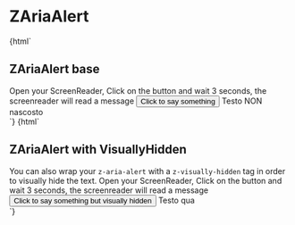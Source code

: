 
<Meta
  title="Notification/ZAriaAlert"
  component="z-aria-alert"
/>

# ZAriaAlert

<Preview>
  <Story name="ZAriaAlert-sample">{html` <script>
      function myFunction() {
        const myTimeout = setTimeout(myDelayedFunction, 3000);
      }
      function myDelayedFunction() {
        var myalert = document.getElementById("idAlert");
        myalert.innerHTML = "Ecco un numero a caso: " + Math.random();
      }
    </script>
    <div>
      <h2 class="heading-2">ZAriaAlert base</h2>
      <span>
        Open your ScreenReader, Click on the button and wait 3 seconds, the screenreader will read a message
      </span>
      <button onclick="myFunction()">Click to say something</button>
      <z-aria-alert
        id="idAlert"
        mode="${select("mode", ["assertive", "polite"], "polite")}"
      >
        Testo NON nascosto
      </z-aria-alert>
    </div>`}</Story>
  <Story name="ZAriaAlert-VisuallyHidden">{html` <script>
      function myFunction2() {
        const myTimeout = setTimeout(myDelayedFunction2, 3000);
      }
      function myDelayedFunction2() {
        var myalert = document.getElementById("idAlert2");
        myalert.innerHTML = "Ecco un numero a caso: " + Math.random();
      }
    </script>
    <div>
      <h2 class="heading-2">ZAriaAlert with VisuallyHidden</h2>
      <span>
        You can also wrap your <code>z-aria-alert</code> with a <code>z-visually-hidden</code> tag in order to visually
        hide the text.
      </span>
      <span>
        Open your ScreenReader, Click on the button and wait 3 seconds, the screenreader will read a message
      </span>
      <button onclick="myFunction2()">Click to say something but visually hidden</button>
      <z-visually-hidden>
        <z-aria-alert
          id="idAlert2"
          mode="${select("mode", ["assertive", "polite"], "polite")}"
        >
          Testo qua
        </z-aria-alert>
      </z-visually-hidden>
    </div>`}</Story>
</Preview>

<Props of="z-aria-alert" />
